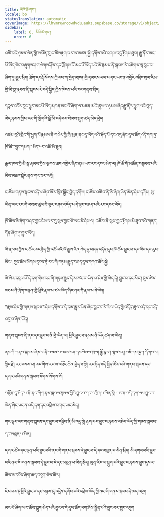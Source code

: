 ```yaml
---
title: མིའི་ཚེ་གང་།
locale: bo
statusTranslation: automatic
coverImage: https://lhvmrqwrcowdvduuaukz.supabase.co/storage/v1/object/public/strapi-uploads/small_cover-tratado-de-psicologia-revolucionaria.webp-5e15e1cec4e0ebebcde5d7fc7565d8fd.webp
sidebar:
    label: 6. མིའི་ཚེ་གང་།
    order: 6
---
```

འཚོ་བའི་ཉམས་ལེན་གྱི་ས་བོན་དུ་ང་ཚོས་རྟག་པར་ཡ་མཚན་སྐྱེ་དགོས་པའི་འགལ་འདུ་རྟོགས་ཐུབ། རྒྱུ་ནོར་མང་པོ་ཡོད་ཅིང་བཞུགས་ཤག་ལེགས་ཤོས་དང་གྲོགས་པོ་མང་པོ་ཡོད་པའི་མི་རྣམས་ནི་སྐབས་རེ་འཇིགས་སུ་རུང་བ་ཞིག་ཏུ་གྱུར་སྲིད། ཐོག་དང་རྡོ་སོགས་ཀྱི་ལས་ཀ་བྱེད་མཁན་གྱི་དམངས་ཕལ་པ་དང་ཡང་ན་འབྱོར་འབྲིང་གྲལ་རིམ་གྱི་མི་སྣ་རྣམས་ནི་སྐབས་རེ་བདེ་སྐྱིད་ཀྱིས་ཁེངས་པའི་ངང་གནས་སྲིད།

དངུལ་འབོར་དུང་ཕྱུར་མང་པོ་ཡོད་མཁན་མང་པོ་ཞིག་ལ་མཚན་མའི་ནུས་པ་ཉམས་ཞིང་རྒྱུ་ནོར་ཕྱུག་པའི་བུད་མེད་རྣམས་ཀྱིས་རང་གི་ཁྱོ་གའི་བློ་མི་བདེ་བར་སེམས་སྡུག་ཚད་མེད་བྱེད།

འཛམ་བུའི་གླིང་གི་ཕྱུག་པོ་རྣམས་ནི་གསེར་གྱི་ཁྲི་མུན་ནང་དུ་ཡོད་པའི་རྒོད་པོ་དང་འདྲ་ཞིང་དུས་ཚོད་འདི་དག་ཏུ་ཁོ་ཚོ་"སྲུང་དམག་"མེད་པར་འཚོ་མི་ཐུབ།

རྒྱལ་ཁབ་ཀྱི་མི་སྣ་རྣམས་ཀྱིས་ལྕགས་ཐག་འཁྱེར་ཞིང་ནམ་ཡང་རང་དབང་མེད་ལ། ཁོ་ཚོ་གོ་མཚོན་བསྣམས་པའི་མིས་མཐའ་སྐོར་ནས་གང་སར་འགྲོ།

ང་ཚོས་གནས་སྟངས་འདི་ལ་ཞིབ་མོར་སློབ་སྦྱོང་བྱེད་དགོས། ང་ཚོས་འཚོ་བ་ནི་ཅི་ཞིག་ཡིན་མིན་ཤེས་དགོས། སུ་ཡིན་ཡང་རང་གི་བསམ་ཚུལ་ཇི་ལྟར་བཤད་འདོད་པ་དེ་ལྟར་བཤད་པའི་རང་དབང་ཡོད།

ཁོ་ཚོས་ཅི་ཞིག་བཤད་ཀྱང་ངེས་པར་དུ་སུས་ཀྱང་ཅི་ཡང་མི་ཤེས་ལ། འཚོ་བ་ནི་སུས་ཀྱང་རྟོགས་མི་ཐུབ་པའི་གནད་དོན་ཞིག་ཏུ་གྱུར་ཡོད།

མི་རྣམས་ཀྱིས་ང་ཚོར་རང་ཉིད་ཀྱི་འཚོ་བའི་ལོ་རྒྱུས་རིན་མེད་དུ་བཤད་འདོད་དུས་ཁོ་ཚོས་བྱུང་བ་དང་མིང་དང་རུས་མིང་། དུས་ཚེས་སོགས་དྲངས་ཏེ་རང་གི་གཏམ་རྒྱུད་བཤད་དུས་དགའ་ཚོར་སྐྱེ།

མི་སེར་དབུལ་པོ་དེ་དག་གིས་རང་གི་གཏམ་རྒྱུད་དེ་མ་ཚང་བ་ཡིན་པ་ཤེས་ཀྱི་མེད་དེ། བྱུང་བ་དང་མིང་། དུས་ཚེས་བཅས་ནི་གློག་བརྙན་གྱི་ཕྱིའི་རྣམ་པ་ཙམ་ཡིན་ཞིང་ནང་གི་རྣམ་པ་དེ་མེད།

"རྣམ་ཤེས་ཀྱི་གནས་སྐབས་"ཤེས་དགོས་པ་དེ་དམ་མྱུར་ཡིན་ཞིང་བྱུང་བ་རེ་རེ་ལ་ཡིད་ཀྱི་འདོད་ཚུལ་འདི་དང་འདི་འདྲ་བ་ཞིག་ཡོད།

གནས་སྐབས་ནི་ནང་དང་བྱུང་བ་ནི་ཕྱི་ཡིན་ལ། ཕྱིའི་བྱུང་བ་རྣམས་ནི་ཡོད་ཚད་མ་ཡིན།

ནང་གི་གནས་སྐབས་ཞེས་པ་ནི་བསམ་པ་བཟང་ངན་དང་སེམས་ཁྲལ། སྐྱོ་སྣང་། ལྟས་ངན། འཇིགས་སྐྲག དོགས་པ། སྙིང་རྗེ། རང་བསམ་པ། རང་གིས་རང་ལ་མཐོང་ཆེན་བྱེད་པ་སྟེ། རང་ཉིད་བདེ་སྐྱིད་ཚོར་བའི་གནས་སྐབས་དང་དགའ་བའི་གནས་སྐབས་སོགས་སོགས་སོ།

བསྙོན་དུ་མེད་པ་ནི་ནང་གི་གནས་སྐབས་རྣམས་ཕྱིའི་བྱུང་བ་དང་འགྲིག་པ་ཡིན་ཏེ། ཡང་ན་འདི་དག་ལས་བྱུང་བ་ཡིན་ཞིང་ཡང་ན་འདི་དག་དང་འབྲེལ་བ་གང་ཡང་མེད།

གང་ལྟར་ཡང་གནས་སྐབས་དང་བྱུང་བ་གཉིས་ནི་མི་འདྲ་སྟེ། རྟག་པར་བྱུང་བ་རྣམས་འབྲེལ་ཡོད་ཀྱི་གནས་སྐབས་དང་མཐུན་པ་མིན།

དགའ་ཚོར་དང་ལྡན་པའི་བྱུང་བའི་ནང་གི་གནས་སྐབས་དེ་བྱུང་བ་དེ་དང་མཐུན་པ་མིན་སྲིད། མི་དགའ་བའི་བྱུང་བའི་ནང་གི་གནས་སྐབས་དེ་བྱུང་བ་དེ་དང་མཐུན་པ་མིན་སྲིད། ཡུན་རིང་ལ་སྒུག་པའི་བྱུང་བ་རྣམས་བྱུང་དུས་ང་ཚོས་ཅ་དངོས་ཞིག་ཆད་འདུག་ཅེས་ཚོར།

ངེས་པར་དུ་ཕྱིའི་བྱུང་བ་དང་མཉམ་དུ་འདྲེས་དགོས་པའི་འབྲེལ་ཡོད་ཀྱི་ནང་གི་གནས་སྐབས་དེ་ཆད་འདུག

མང་པོ་ཞིག་ལ་ང་ཚོས་སྒུག་མེད་པའི་བྱུང་བ་དེ་དུས་ཚོད་ཡག་ཤོས་སྦྱིན་པའི་བྱུང་བར་གྱུར་འདུག

